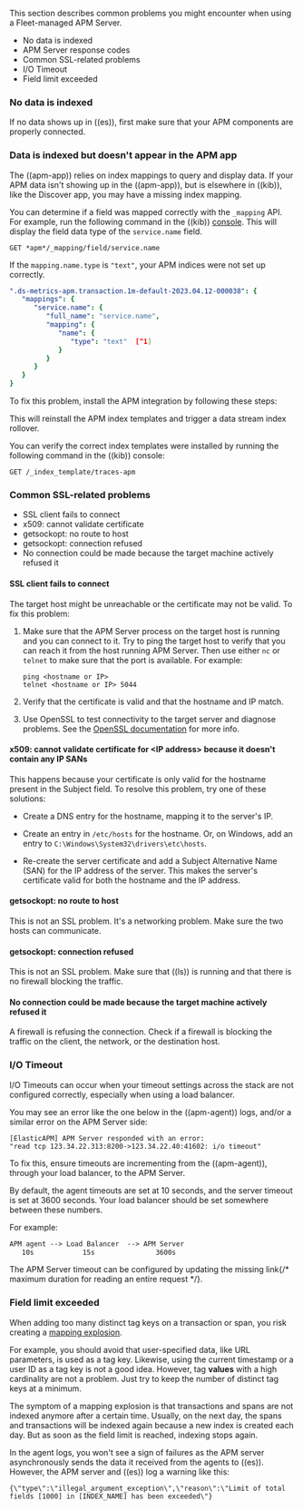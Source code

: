 


<div id="common-problems"></div>

This section describes common problems you might encounter when using a Fleet-managed APM Server.

* <DocLink id="serverlessObservabilityApmTroubleshooting" section="no-data-is-indexed">No data is indexed</DocLink>
* <DocLink id="serverlessObservabilityApmTroubleshooting">APM Server response codes</DocLink>
* <DocLink id="serverlessObservabilityApmTroubleshooting" section="common-ssl-related-problems">Common SSL-related problems</DocLink>
* <DocLink id="serverlessObservabilityApmTroubleshooting" section="io-timeout">I/O Timeout</DocLink>
* <DocLink id="serverlessObservabilityApmTroubleshooting" section="field-limit-exceeded">Field limit exceeded</DocLink>

<div id="no-data-indexed"></div>

### No data is indexed

If no data shows up in ((es)), first make sure that your APM components are properly connected.

<TabWidgetsNoDataIndexedWidget />

<div id="data-indexed-no-apm-legacy"></div>

### Data is indexed but doesn't appear in the APM app

The ((apm-app)) relies on index mappings to query and display data.
If your APM data isn't showing up in the ((apm-app)), but is elsewhere in ((kib)), like the Discover app,
you may have a missing index mapping.

You can determine if a field was mapped correctly with the `_mapping` API.
For example, run the following command in the ((kib)) [console](((kibana-ref))/console-kibana.html).
This will display the field data type of the `service.name` field.

```shell
GET *apm*/_mapping/field/service.name
```

If the `mapping.name.type` is `"text"`, your APM indices were not set up correctly.

```yml
".ds-metrics-apm.transaction.1m-default-2023.04.12-000038": {
   "mappings": {
      "service.name": {
         "full_name": "service.name",
         "mapping": {
            "name": {
               "type": "text"  [^1]
            }
         }
      }
   }
}
```
[^1]: The `service.name` `mapping.name.type` would be `"keyword"` if this field had been set up correctly.

To fix this problem, install the APM integration by following these steps:

<GettingStartedApmServerInstallApmIntegration />

This will reinstall the APM index templates and trigger a data stream index rollover.

You can verify the correct index templates were installed by running the following command in the ((kib)) console:

```shell
GET /_index_template/traces-apm
```

<div id="common-ssl-problems"></div>

### Common SSL-related problems

* <DocLink id="serverlessObservabilityApmTroubleshooting" section="ssl-client-fails-to-connect">SSL client fails to connect</DocLink>
* <DocLink id="serverlessObservabilityApmTroubleshooting" section="x509-cannot-validate-certificate-for-\lessip-addressgreater-because-it-doesnt-contain-any-ip-sans">x509: cannot validate certificate</DocLink>
* <DocLink id="serverlessObservabilityApmTroubleshooting" section="getsockopt-no-route-to-host">getsockopt: no route to host</DocLink>
* <DocLink id="serverlessObservabilityApmTroubleshooting" section="getsockopt-connection-refused">getsockopt: connection refused</DocLink>
* <DocLink id="serverlessObservabilityApmTroubleshooting" section="no-connection-could-be-made-because-the-target-machine-actively-refused-it">No connection could be made because the target machine actively refused it</DocLink>

<div id="ssl-client-fails"></div>

#### SSL client fails to connect

The target host might be unreachable or the certificate may not be valid.
To fix this problem:

1. Make sure that the APM Server process on the target host is running and you can connect to it.
    Try to ping the target host to verify that you can reach it from the host running APM Server.
    Then use either `nc` or `telnet` to make sure that the port is available. For example:

    ```shell
    ping <hostname or IP>
    telnet <hostname or IP> 5044
    ```

1. Verify that the certificate is valid and that the hostname and IP match.
1. Use OpenSSL to test connectivity to the target server and diagnose problems.
    See the [OpenSSL documentation](https://www.openssl.org/docs/manmaster/man1/openssl-s_client.html) for more info.

<div id="cannot-validate-certificate"></div>

#### x509: cannot validate certificate for \<IP address> because it doesn't contain any IP SANs

This happens because your certificate is only valid for the hostname present in the Subject field.
To resolve this problem, try one of these solutions:

* Create a DNS entry for the hostname, mapping it to the server's IP.
* Create an entry in `/etc/hosts` for the hostname. Or, on Windows, add an entry to
    `C:\Windows\System32\drivers\etc\hosts`.

* Re-create the server certificate and add a Subject Alternative Name (SAN) for the IP address of the server. This makes the
    server's certificate valid for both the hostname and the IP address.

<div id="getsockopt-no-route-to-host"></div>

#### getsockopt: no route to host

This is not an SSL problem. It's a networking problem. Make sure the two hosts can communicate.

<div id="getsockopt-connection-refused"></div>

#### getsockopt: connection refused

This is not an SSL problem. Make sure that ((ls)) is running and that there is no firewall blocking the traffic.

<div id="target-machine-refused-connection"></div>

#### No connection could be made because the target machine actively refused it

A firewall is refusing the connection. Check if a firewall is blocking the traffic on the client, the network, or the
destination host.

<div id="io-timeout"></div>

### I/O Timeout

I/O Timeouts can occur when your timeout settings across the stack are not configured correctly,
especially when using a load balancer.

You may see an error like the one below in the ((apm-agent)) logs, and/or a similar error on the APM Server side:

```logs
[ElasticAPM] APM Server responded with an error:
"read tcp 123.34.22.313:8200->123.34.22.40:41602: i/o timeout"
```

To fix this, ensure timeouts are incrementing from the ((apm-agent)),
through your load balancer, to the APM Server.

By default, the agent timeouts are set at 10 seconds, and the server timeout is set at 3600 seconds.
Your load balancer should be set somewhere between these numbers.

For example:

```txt
APM agent --> Load Balancer  --> APM Server
   10s            15s               3600s
```

The APM Server timeout can be configured by updating the
 <DocBadge><DocIcon size="s" type="unlink" title="missing link"/> missing link</DocBadge>{/* <DocLink id="enApmGuideConfigurationProcess" section="read-timeout">maximum duration for reading an entire request</DocLink> */}.

<div id="field-limit-exceeded-legacy"></div>

### Field limit exceeded

When adding too many distinct tag keys on a transaction or span,
you risk creating a [mapping explosion](((ref))/mapping.html#mapping-limit-settings).

For example, you should avoid that user-specified data,
like URL parameters, is used as a tag key.
Likewise, using the current timestamp or a user ID as a tag key is not a good idea.
However, tag **values** with a high cardinality are not a problem.
Just try to keep the number of distinct tag keys at a minimum.

The symptom of a mapping explosion is that transactions and spans are not indexed anymore after a certain time. Usually, on the next day,
the spans and transactions will be indexed again because a new index is created each day.
But as soon as the field limit is reached, indexing stops again.

In the agent logs, you won't see a sign of failures as the APM server asynchronously sends the data it received from the agents to ((es)). However, the APM server and ((es)) log a warning like this:

```logs
{\"type\":\"illegal_argument_exception\",\"reason\":\"Limit of total fields [1000] in [INDEX_NAME] has been exceeded\"}
```
